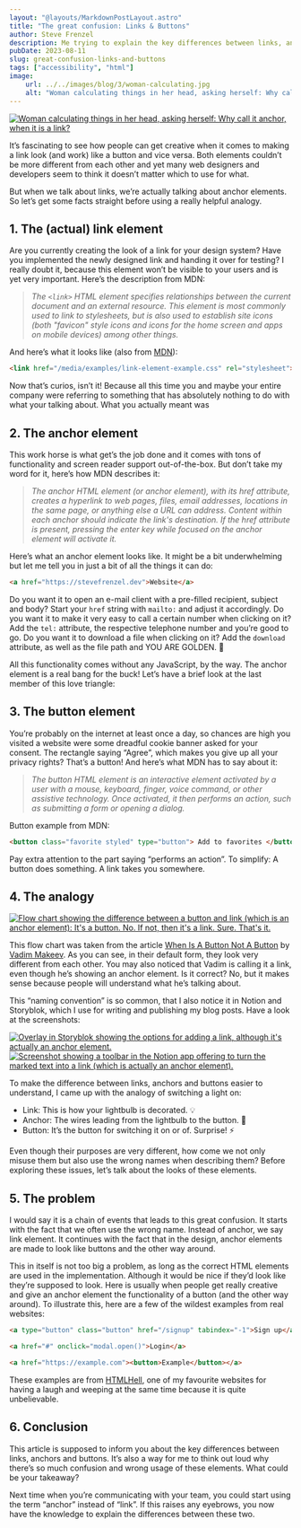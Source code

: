 ```yaml
---
layout: "@layouts/MarkdownPostLayout.astro"
title: "The great confusion: Links & Buttons"
author: Steve Frenzel
description: Me trying to explain the key differences between links, anchors and buttons.
pubDate: 2023-08-11
slug: great-confusion-links-and-buttons
tags: ["accessibility", "html"]
image:
    url: ../../images/blog/3/woman-calculating.jpg
    alt: "Woman calculating things in her head, asking herself: Why call it anchor, when it is a link?"
---
```



<a href={womanCalculating.src}>
    <Image alt="Woman calculating things in her head, asking herself: Why call it anchor, when it is a link?" src={womanCalculating}/>
</a>

It’s fascinating to see how people can get creative when it comes to making a link look (and work) like a button and vice versa. Both elements couldn’t be more different from each other and yet many web designers and developers seem to think it doesn’t matter which to use for what.

But when we talk about links, we’re actually talking about anchor elements. So let’s get some facts straight before using a really helpful analogy.

## 1. The (actual) link element

Are you currently creating the look of a link for your design system? Have you implemented the newly designed link and handing it over for testing? I really doubt it, because this element won’t be visible to your users and is yet very important. Here’s the description from MDN:

> *The `<link>` HTML element specifies relationships between the current document and an external resource. This element is most commonly used to link to stylesheets, but is also used to establish site icons (both "favicon" style icons and icons for the home screen and apps on mobile devices) among other things.*

And here’s what it looks like (also from [MDN](https://developer.mozilla.org/)):

```html
<link href="/media/examples/link-element-example.css" rel="stylesheet">
```

Now that’s curios, isn’t it! Because all this time you and maybe your entire company were referring to something that has absolutely nothing to do with what your talking about. What you actually meant was

## 2. The anchor element

This work horse is what get’s the job done and it comes with tons of functionality and screen reader support out-of-the-box. But don’t take my word for it, here’s how MDN describes it:

> *The anchor HTML element (or anchor element), with its href attribute, creates a hyperlink to web pages, files, email addresses, locations in the same page, or anything else a URL can address. Content within each anchor should indicate the link's destination. If the href attribute is present, pressing the enter key while focused on the anchor element will activate it.*

Here’s what an anchor element looks like. It might be a bit underwhelming but let me tell you in just a bit of all the things it can do:

```html
<a href="https://stevefrenzel.dev">Website</a>
```

Do you want it to open an e-mail client with a pre-filled recipient, subject and body? Start your `href` string with `mailto:` and adjust it accordingly. Do you want it to make it very easy to call a certain number when clicking on it? Add the `tel:` attribute, the respective telephone number and you’re good to go. Do you want it to download a file when clicking on it? Add the `download` attribute, as well as the file path and YOU ARE GOLDEN. 🤩

All this functionality comes without any JavaScript, by the way. The anchor element is a real bang for the buck! Let’s have a brief look at the last member of this love triangle:

## 3. The button element

You’re probably on the internet at least once a day, so chances are high you visited a website were some dreadful cookie banner asked for your consent. The rectangle saying “Agree”, which makes you give up all your privacy rights? That’s a button! And here’s what MDN has to say about it:

> *The button HTML element is an interactive element activated by a user with a mouse, keyboard, finger, voice command, or other assistive technology. Once activated, it then performs an action, such as submitting a form or opening a dialog.*

Button example from MDN:

```html
<button class="favorite styled" type="button"> Add to favorites </button>
```

Pay extra attention to the part saying “performs an action”. To simplify: A button does something. A link takes you somewhere.

## 4. The analogy

<a href={flowChart.src}>
    <Image alt="Flow chart showing the difference between a button and link (which is an anchor element): It's a button. No. If not, then it's a link. Sure. That's it." src={flowChart}/>
</a>

This flow chart was taken from the article [When Is A Button Not A Button](https://www.smashingmagazine.com/2019/02/buttons-interfaces/) by [Vadim Makeev](https://www.smashingmagazine.com/author/vadim-makeev/). As you can see, in their default form, they look very different from each other. You may also noticed that Vadim is calling it a link, even though he’s showing an anchor element. Is it correct? No, but it makes sense because people will understand what he’s talking about.

This “naming convention” is so common, that I also notice it in Notion and Storyblok, which I use for writing and publishing my blog posts. Have a look at the screenshots:

<a href={storyblokOverlay.src}>
    <Image alt="Overlay in Storyblok showing the options for adding a link, although it's actually an anchor element." src={storyblokOverlay}/>
</a>

<a href={notionScreenshot.src}>
    <Image alt="Screenshot showing a toolbar in the Notion app offering to turn the marked text into a link (which is actually an anchor element)." src={notionScreenshot}/>
</a>

To make the difference between links, anchors and buttons easier to understand, I came up with the analogy of switching a light on:

- Link: This is how your lightbulb is decorated. 💡
- Anchor: The wires leading from the lightbulb to the button. 🔌
- Button: It’s the button for switching it on or of. Surprise! ⚡ ️

Even though their purposes are very different, how come we not only misuse them but also use the wrong names when describing them? Before exploring these issues, let’s talk about the looks of these elements.

## 5. The problem

I would say it is a chain of events that leads to this great confusion. It starts with the fact that we often use the wrong name. Instead of anchor, we say link element. It continues with the fact that in the design, anchor elements are made to look like buttons and the other way around.

This in itself is not too big a problem, as long as the correct HTML elements are used in the implementation. Although it would be nice if they’d look like they’re supposed to look. Here is usually when people get really creative and give an anchor element the functionality of a button (and the other way around). To illustrate this, here are a few of the wildest examples from real websites:

```html
<a type="button" class="button" href="/signup" tabindex="-1">Sign up</a>

<a href="#" onclick="modal.open()">Login</a>

<a href="https://example.com"><button>Example</button></a>
```

These examples are from [HTMLHell](https://www.htmhell.dev/), one of my favourite websites for having a laugh and weeping at the same time because it is quite unbelievable.

## 6. Conclusion

This article is supposed to inform you about the key differences between links, anchors and buttons. It’s also a way for me to think out loud why there’s so much confusion and wrong usage of these elements. What could be your takeaway?

Next time when you’re communicating with your team, you could start using the term “anchor” instead of “link”. If this raises any eyebrows, you now have the knowledge to explain the differences between these two.
